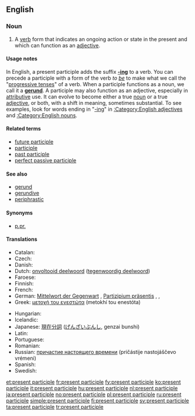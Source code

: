 ==English==
{{wikipedia}}

===Noun===
{{en-noun|sg=[[present]] [[participle]]}}

# {{grammar}} A [[verb]] form that indicates an ongoing action or state in the present and which can function as an [[adjective]].

====Usage notes====
In English, a present participle adds the suffix '''[[-ing]]''' to a verb.  You can precede a participle with a form of the verb ''to [[be]]'' to make what we call the "[[progressive tense]]s" of a verb. When a participle functions as a noun, we call it a '''[[gerund]]'''. A participle may also function as an adjective, especially in [[attributive]] use. It can evolve to become either a true [[noun]] or a true [[adjective]], or both, with a shift in meaning, sometimes substantial. To see examples, look for words ending in "[[-ing]]" in [[:Category:English adjectives]] and [[:Category:English nouns]].

====Related terms====
* [[future participle]] <!-- Latin futurus, venturus, amaturus... -->
* [[participle]]
* [[past participle]]
* [[perfect passive participle]]

====See also====
* [[gerund]]
* [[gerundive]]
* [[periphrastic]]

====Synonyms====
* [[p.pr.]] {{qualifier|abbreviation}}

====Translations====
{{trans-top|verb form that indicates an ongoing action}}
* Catalan: {{t-|ca|participi present|m}}
* Czech: {{t-|cs|příčestí přítomné|n}}
* Danish: {{t+|da|præsens participium|n|c}}
* Dutch: [[onvoltooid deelwoord]] ([[tegenwoordig deelwoord]]) {{n}}
* Faroese: {{t-|fo|nútíðar lýsingarháttur|m}}
* Finnish: {{t+|fi|partisiipin preesens}}
* French: {{t+|fr|participe présent|m}}
* German: [[Mittelwort der Gegenwart]] {{n}}, [[Partizipium präsentis]] {{n}}, {{t-|de|Partizip Präsens|n}}, {{t-|de|Partizip I|n}}
* Greek: [[μετοχή του ενεστώτα]] (metokhí tou enestóta) {{f}}
{{trans-mid}}
* Hungarian: {{t-|hu|folyamatos melléknévi igenév}}
* Icelandic: {{t+|is|lýsingarháttur nútíðar|m}}
* Japanese: [[現在分詞]] ([[げんざいぶんし]], genzai bunshi)
* Latin: {{t-|la|participium praesentis|m|n}}
* Portuguese: {{t+|pt|particípio presente|m}}
* Romanian: {{t-|ro|participiu prezent|n}}
* Russian: [[причастие настоящего времени]] (pričástije nastojáščevo vrémeni) {{n}}
* Spanish: {{t+|es|participio presente|m}}
* Swedish: {{t+|sv|presensparticip|c}}
{{trans-bottom}}

[[et:present participle]]
[[fr:present participle]]
[[fy:present participle]]
[[ko:present participle]]
[[it:present participle]]
[[hu:present participle]]
[[nl:present participle]]
[[ja:present participle]]
[[no:present participle]]
[[pl:present participle]]
[[ru:present participle]]
[[simple:present participle]]
[[fi:present participle]]
[[sv:present participle]]
[[ta:present participle]]
[[tr:present participle]]